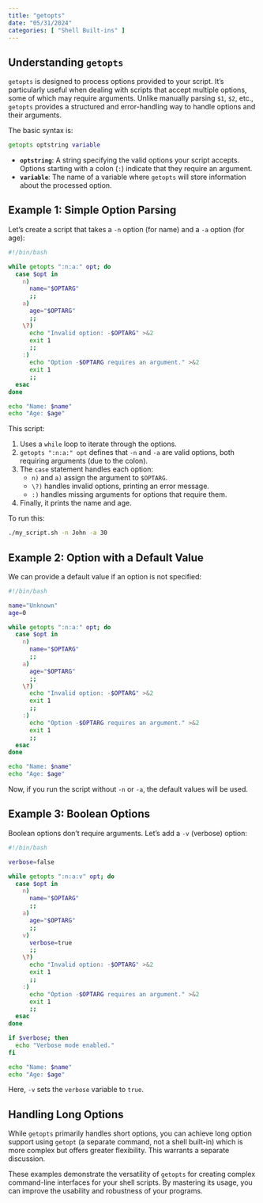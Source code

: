 ```yaml
---
title: "getopts"
date: "05/31/2024"
categories: [ "Shell Built-ins" ]
---
```

## Understanding `getopts`

`getopts` is designed to process options provided to your script.  It's particularly useful when dealing with scripts that accept multiple options, some of which may require arguments.  Unlike manually parsing `$1`, `$2`, etc., `getopts` provides a structured and error-handling way to handle options and their arguments.

The basic syntax is:

```bash
getopts optstring variable
```

* **`optstring`**:  A string specifying the valid options your script accepts.  Options starting with a colon (`:`) indicate that they require an argument.
* **`variable`**:  The name of a variable where `getopts` will store information about the processed option.


## Example 1: Simple Option Parsing

Let's create a script that takes a `-n` option (for name) and a `-a` option (for age):

```bash
#!/bin/bash

while getopts ":n:a:" opt; do
  case $opt in
    n)
      name="$OPTARG"
      ;;
    a)
      age="$OPTARG"
      ;;
    \?)
      echo "Invalid option: -$OPTARG" >&2
      exit 1
      ;;
    :)
      echo "Option -$OPTARG requires an argument." >&2
      exit 1
      ;;
  esac
done

echo "Name: $name"
echo "Age: $age"
```

This script:

1. Uses a `while` loop to iterate through the options.
2. `getopts ":n:a:" opt` defines that `-n` and `-a` are valid options, both requiring arguments (due to the colon).
3. The `case` statement handles each option:
    * `n)` and `a)` assign the argument to `$OPTARG`.
    * `\?)` handles invalid options, printing an error message.
    * `:)` handles missing arguments for options that require them.
4. Finally, it prints the name and age.

To run this:

```bash
./my_script.sh -n John -a 30
```


## Example 2:  Option with a Default Value

We can provide a default value if an option is not specified:

```bash
#!/bin/bash

name="Unknown"
age=0

while getopts ":n:a:" opt; do
  case $opt in
    n)
      name="$OPTARG"
      ;;
    a)
      age="$OPTARG"
      ;;
    \?)
      echo "Invalid option: -$OPTARG" >&2
      exit 1
      ;;
    :)
      echo "Option -$OPTARG requires an argument." >&2
      exit 1
      ;;
  esac
done

echo "Name: $name"
echo "Age: $age"
```

Now, if you run the script without `-n` or `-a`, the default values will be used.


## Example 3: Boolean Options

Boolean options don't require arguments.  Let's add a `-v` (verbose) option:

```bash
#!/bin/bash

verbose=false

while getopts ":n:a:v" opt; do
  case $opt in
    n)
      name="$OPTARG"
      ;;
    a)
      age="$OPTARG"
      ;;
    v)
      verbose=true
      ;;
    \?)
      echo "Invalid option: -$OPTARG" >&2
      exit 1
      ;;
    :)
      echo "Option -$OPTARG requires an argument." >&2
      exit 1
      ;;
  esac
done

if $verbose; then
  echo "Verbose mode enabled."
fi

echo "Name: $name"
echo "Age: $age"
```

Here, `-v` sets the `verbose` variable to `true`.


## Handling Long Options

While `getopts` primarily handles short options, you can achieve long option support using `getopt`  (a separate command, not a shell built-in) which is more complex but offers greater flexibility.  This warrants a separate discussion.


These examples demonstrate the versatility of `getopts` for creating complex command-line interfaces for your shell scripts. By mastering its usage, you can improve the usability and robustness of your programs.

